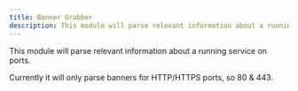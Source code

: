 ```yaml
---
title: Banner Grabber
description: This module will parse relevant information about a running service on ports.
---
```



<NoiseLevel level="medium" />

This module will parse relevant information about a running service on ports.

Currently it will only parse banners for HTTP/HTTPS ports, so 80 & 443.
